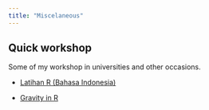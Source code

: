 ```yaml
---
title: "Miscelaneous"
---
```


## Quick workshop

Some of my workshop in universities and other occasions.

- [Latihan R (Bahasa Indonesia)](/latihanR)

- [Gravity in R](/gravity)